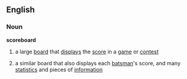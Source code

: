 ==English==
===Noun===
'''scoreboard'''
#a large [[board]] that [[display]]s the [[score]] in a [[game]] or [[contest]]
#{{cricket}} a similar board that also displays each [[batsman]]'s score, and many [[statistic]]s and pieces of [[information]]